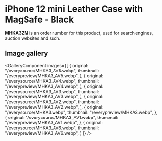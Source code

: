 
# iPhone 12 mini Leather Case with MagSafe - Black

<Callout type='info' emoji='👉🏻'>**MHKA3ZM** is an order number for this product, used for search engines, auction websites and such.</Callout>

## Image gallery

<GalleryComponent
    images={[
      {
        original: "/everysource/MHKA3_AV5.webp",
        thumbnail: "/everypreview/MHKA3_AV5.webp",
      },
      {
        original: "/everysource/MHKA3_AV4.webp",
        thumbnail: "/everypreview/MHKA3_AV4.webp",
      },
      {
        original: "/everysource/MHKA3_AV3.webp",
        thumbnail: "/everypreview/MHKA3_AV3.webp",
      },
      {
        original: "/everysource/MHKA3_AV2.webp",
        thumbnail: "/everypreview/MHKA3_AV2.webp",
      },
      {
        original: "/everysource/MHKA3.webp",
        thumbnail: "/everypreview/MHKA3.webp",
      },
      {
        original: "/everysource/MHKA3_AV1.webp",
        thumbnail: "/everypreview/MHKA3_AV1.webp",
      },
      {
        original: "/everysource/MHKA3_AV6.webp",
        thumbnail: "/everypreview/MHKA3_AV6.webp",
      }
    ]}
  />
